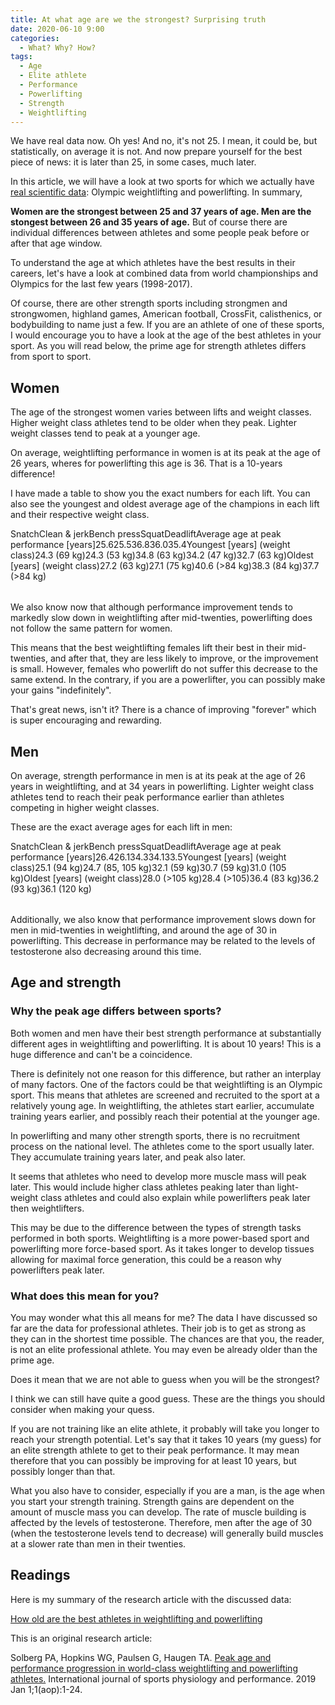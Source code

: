 ```yaml
---
title: At what age are we the strongest? Surprising truth
date: 2020-06-10 9:00
categories:
  - What? Why? How?
tags:
  - Age
  - Elite athlete
  - Performance
  - Powerlifting
  - Strength
  - Weightlifting
---
```


We have real data now. Oh yes! And no, it's not 25. I mean, it could be, but statistically, on average it is not. And now prepare yourself for the best piece of news: it is later than 25, in some cases, much later.

In this article, we will have a look at two sports for which we actually have [real scientific data](https://journals.humankinetics.com/view/journals/ijspp/14/10/article-p1357.xml?rskey=BRhIJ3&result=1): Olympic weightlifting and powerlifting. In summary,

**Women are the strongest between 25 and 37 years of age. Men are the stongest between 26 and 35 years of age.** But of course there are individual differences between athletes and some people peak before or after that age window.

To understand the age at which athletes have the best results in their careers, let's have a look at combined data from world championships and Olympics for the last few years (1998-2017).

Of course, there are other strength sports including strongmen and strongwomen, highland games, American football, CrossFit, calisthenics, or bodybuilding to name just a few. If you are an athlete of one of these sports, I would encourage you to have a look at the age of the best athletes in your sport. As you will read below, the prime age for strength athletes differs from sport to sport.

## Women

The age of the strongest women varies between lifts and weight classes. Higher weight class athletes tend to be older when they peak. Lighter weight classes tend to peak at a younger age.

On average, weightlifting performance in women is at its peak at the age of 26 years, wheres for powerlifting this age is 36. That is a 10-years difference!

I have made a table to show you the exact numbers for each lift. You can also see the youngest and oldest average age of the champions in each lift and their respective weight class.

<Table>
  <Cell header label></Cell>
  <Cell label>Snatch</Cell>
  <Cell label>Clean &amp; jerk</Cell>
  <Cell label>Bench press</Cell>
  <Cell label>Squat</Cell>
  <Cell label>Deadlift</Cell>
  <Cell header>Average age at peak performance [years]</Cell>
  <Cell>25.6</Cell>
  <Cell>25.5</Cell>
  <Cell>36.8</Cell>
  <Cell>36.0</Cell>
  <Cell>35.4</Cell>
  <Cell header>Youngest [years] (weight class)</Cell>
  <Cell>24.3 (69 kg)</Cell>
  <Cell>24.3 (53 kg)</Cell>
  <Cell>34.8 (63 kg)</Cell>
  <Cell>34.2 (47 kg)</Cell>
  <Cell>32.7 (63 kg)</Cell>
  <Cell header>Oldest [years] (weight class)</Cell>
  <Cell>27.2 (63 kg)</Cell>
  <Cell>27.1 (75 kg)</Cell>
  <Cell>40.6 (>84 kg)</Cell>
  <Cell>38.3 (84 kg)</Cell>
  <Cell>37.7 (>84 kg)</Cell>
  <Cell footer />
</Table>

We also know now that although performance improvement tends to markedly slow down in weightlifting after mid-twenties, powerlifting does not follow the same pattern for women.

This means that the best weightlifting females lift their best in their mid-twenties, and after that, they are less likely to improve, or the improvement is small. However, females who powerlift do not suffer this decrease to the same extend. In the contrary, if you are a powerlifter, you can possibly make your gains "indefinitely".

That's great news, isn't it? There is a chance of improving "forever" which is super encouraging and rewarding.

## Men

On average, strength performance in men is at its peak at the age of 26 years in weightlifting, and at 34 years in powerlifting. Lighter weight class athletes tend to reach their peak performance earlier than athletes competing in higher weight classes.

These are the exact average ages for each lift in men:

<Table>
  <Cell header label></Cell>
  <Cell label>Snatch</Cell>
  <Cell label>Clean &amp; jerk</Cell>
  <Cell label>Bench press</Cell>
  <Cell label>Squat</Cell>
  <Cell label>Deadlift</Cell>
  <Cell header>Average age at peak performance [years]</Cell>
  <Cell>26.4</Cell>
  <Cell>26.1</Cell>
  <Cell>34.3</Cell>
  <Cell>34.1</Cell>
  <Cell>33.5</Cell>
  <Cell header>Youngest [years] (weight class)</Cell>
  <Cell>25.1 (94 kg)</Cell>
  <Cell>24.7 (85, 105 kg)</Cell>
  <Cell>32.1 (59 kg)</Cell>
  <Cell>30.7 (59 kg)</Cell>
  <Cell>31.0 (105 kg)</Cell>
  <Cell header>Oldest [years] (weight class)</Cell>
  <Cell>28.0 (>105 kg)</Cell>
  <Cell>28.4 (>105)</Cell>
  <Cell>36.4 (83 kg)</Cell>
  <Cell>36.2 (93 kg)</Cell>
  <Cell>36.1 (120 kg)</Cell>
  <Cell footer />
</Table>

Additionally, we also know that performance improvement slows down for men in mid-twenties in weightlifting, and around the age of 30 in powerlifting. This decrease in performance may be related to the levels of testosterone also decreasing around this time.

## Age and strength

### Why the peak age differs between sports?

Both women and men have their best strength performance at substantially different ages in weightlifting and powerlifting. It is about 10 years! This is a huge difference and can't be a coincidence.

There is definitely not one reason for this difference, but rather an interplay of many factors. One of the factors could be that weightlifting is an Olympic sport. This means that athletes are screened and recruited to the sport at a relatively young age. In weightlifting, the athletes start earlier, accumulate training years earlier, and possibly reach their potential at the younger age.

In powerlifting and many other strength sports, there is no recruitment process on the national level. The athletes come to the sport usually later. They accumulate training years later, and peak also later.

It seems that athletes who need to develop more muscle mass will peak later. This would include higher class athletes peaking later than light-weight class athletes and could also explain while powerlifters peak later then weightlifters.

This may be due to the difference between the types of strength tasks performed in both sports. Weightlifting is a more power-based sport and powerlifting more force-based sport. As it takes longer to develop tissues allowing for maximal force generation, this could be a reason why powerlifters peak later.

### What does this mean for you?

You may wonder what this all means for me? The data I have discussed so far are the data for professional athletes. Their job is to get as strong as they can in the shortest time possible. The chances are that you, the reader, is not an elite professional athlete. You may even be already older than the prime age.

Does it mean that we are not able to guess when you will be the strongest?

I think we can still have quite a good guess. These are the things you should consider when making your quess.

If you are not training like an elite athlete, it probably will take you longer to reach your strength potential. Let's say that it takes 10 years (my guess) for an elite strength athlete to get to their peak performance. It may mean therefore that you can possibly be improving for at least 10 years, but possibly longer than that.

What you also have to consider, especially if you are a man, is the age when you start your strength training. Strength gains are dependent on the amount of muscle mass you can develop. The rate of muscle building is affected by the levels of testosterone. Therefore, men after the age of 30 (when the testosterone levels tend to decrease) will generally build muscles at a slower rate than men in their twenties.

## Readings

Here is my summary of the research article with the discussed data:

[How old are the best athletes in weightlifting and powerlifting](/how-old-are-the-best-athletes-in-weightlifting-and-powerlifting)

This is an original research article:

Solberg PA, Hopkins WG, Paulsen G, Haugen TA. [Peak age and performance progression in world-class weightlifting and powerlifting athletes.](https://journals.humankinetics.com/view/journals/ijspp/14/10/article-p1357.xml?rskey=BRhIJ3&result=1) International journal of sports physiology and performance. 2019 Jan 1;1(aop):1-24.
